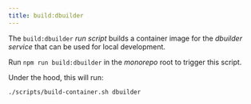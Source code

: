 ```yaml
---
title: build:dbuilder
---
```

<!-- start-spellcheck-skip -->


<!-- end-spellcheck-skip -->

The `build:dbuilder` _run script_ builds a container image for the _dbuilder service_
that can be used for local development.

Run `npm run build:dbuilder` in the _monorepo_ root to trigger this script.

Under the hood, this will run:

```sh title="Terminal"
./scripts/build-container.sh dbuilder
```

<DockerBuildEnvDiffs />
